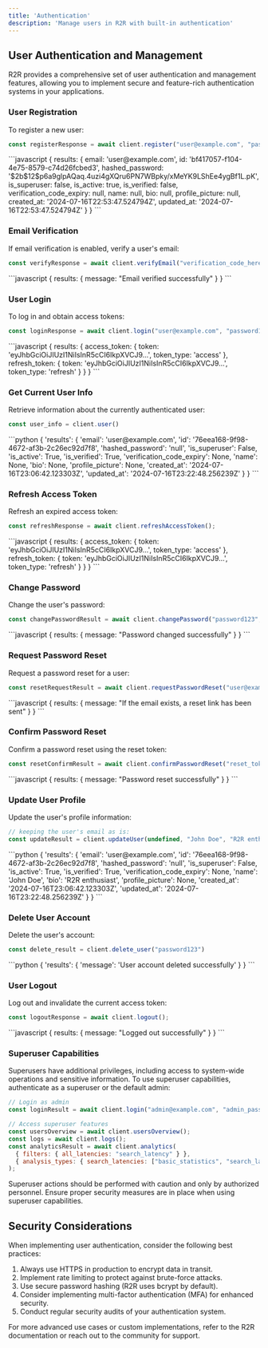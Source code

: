 ```yaml
---
title: 'Authentication'
description: 'Manage users in R2R with built-in authentication'
---
```


## User Authentication and Management

R2R provides a comprehensive set of user authentication and management features, allowing you to implement secure and feature-rich authentication systems in your applications.

### User Registration

To register a new user:

```javascript
const registerResponse = await client.register("user@example.com", "password123");
```

<AccordionGroup>
  <Accordion title="Response">
    <ResponseField name="response" type="object">
      ```javascript
      {
        results: {
          email: 'user@example.com',
          id: 'bf417057-f104-4e75-8579-c74d26fcbed3',
          hashed_password: '$2b$12$p6a9glpAQaq.4uzi4gXQru6PN7WBpky/xMeYK9LShEe4ygBf1L.pK',
          is_superuser: false,
          is_active: true,
          is_verified: false,
          verification_code_expiry: null,
          name: null,
          bio: null,
          profile_picture: null,
          created_at: '2024-07-16T22:53:47.524794Z',
          updated_at: '2024-07-16T22:53:47.524794Z'
        }
      }
      ```
    </ResponseField>
  </Accordion>
</AccordionGroup>

### Email Verification

If email verification is enabled, verify a user's email:

```javascript
const verifyResponse = await client.verifyEmail("verification_code_here");
```

<AccordionGroup>
  <Accordion title="Response">
    <ResponseField name="response" type="object">
      ```javascript
      {
        results: {
          message: "Email verified successfully"
        }
      }
      ```
    </ResponseField>
  </Accordion>
</AccordionGroup>

### User Login

To log in and obtain access tokens:

```javascript
const loginResponse = await client.login("user@example.com", "password123");
```

<AccordionGroup>
  <Accordion title="Response">
    <ResponseField name="response" type="object">
      ```javascript
      {
        results: {
          access_token: {
            token: 'eyJhbGciOiJIUzI1NiIsInR5cCI6IkpXVCJ9...',
            token_type: 'access'
          },
          refresh_token: {
            token: 'eyJhbGciOiJIUzI1NiIsInR5cCI6IkpXVCJ9...',
            token_type: 'refresh'
          }
        }
      }
      ```
    </ResponseField>
  </Accordion>
</AccordionGroup>

### Get Current User Info

Retrieve information about the currently authenticated user:

```javascript
const user_info = client.user()
```

<AccordionGroup>
  <Accordion title="Response">
    <ResponseField name="response" type="dict">
      ```python
      {
        'results': {
          'email': 'user@example.com',
          'id': '76eea168-9f98-4672-af3b-2c26ec92d7f8',
          'hashed_password': 'null',
          'is_superuser': False,
          'is_active': True,
          'is_verified': True,
          'verification_code_expiry': None,
          'name': None,
          'bio': None,
          'profile_picture': None,
          'created_at': '2024-07-16T23:06:42.123303Z',
          'updated_at': '2024-07-16T23:22:48.256239Z'
        }
      }
      ```
    </ResponseField>
  </Accordion>
</AccordionGroup>

### Refresh Access Token

Refresh an expired access token:

```javascript
const refreshResponse = await client.refreshAccessToken();
```

<AccordionGroup>
  <Accordion title="Response">
    <ResponseField name="response" type="object">
      ```javascript
      {
        results: {
          access_token: {
            token: 'eyJhbGciOiJIUzI1NiIsInR5cCI6IkpXVCJ9...',
            token_type: 'access'
          },
          refresh_token: {
            token: 'eyJhbGciOiJIUzI1NiIsInR5cCI6IkpXVCJ9...',
            token_type: 'refresh'
          }
        }
      }
      ```
    </ResponseField>
  </Accordion>
</AccordionGroup>

### Change Password

Change the user's password:

```javascript
const changePasswordResult = await client.changePassword("password123", "new_password");
```

<AccordionGroup>
  <Accordion title="Response">
    <ResponseField name="response" type="object">
      ```javascript
      {
        results: {
          message: "Password changed successfully"
        }
      }
      ```
    </ResponseField>
  </Accordion>
</AccordionGroup>

### Request Password Reset

Request a password reset for a user:

```javascript
const resetRequestResult = await client.requestPasswordReset("user@example.com");
```

<AccordionGroup>
  <Accordion title="Response">
    <ResponseField name="response" type="object">
      ```javascript
      {
        results: {
          message: "If the email exists, a reset link has been sent"
        }
      }
      ```
    </ResponseField>
  </Accordion>
</AccordionGroup>

### Confirm Password Reset

Confirm a password reset using the reset token:

```javascript
const resetConfirmResult = await client.confirmPasswordReset("reset_token_here", "new_password");
```

<AccordionGroup>
  <Accordion title="Response">
    <ResponseField name="response" type="object">
      ```javascript
      {
        results: {
          message: "Password reset successfully"
        }
      }
      ```
    </ResponseField>
  </Accordion>
</AccordionGroup>

### Update User Profile

Update the user's profile information:

```javascript
// keeping the user's email as is:
const updateResult = client.updateUser(undefined, "John Doe", "R2R enthusiast");
```

<AccordionGroup>
  <Accordion title="Response">
    <ResponseField name="response" type="dict">
      ```python
      {
        'results': {
          'email': 'user@example.com',
          'id': '76eea168-9f98-4672-af3b-2c26ec92d7f8',
          'hashed_password': 'null',
          'is_superuser': False,
          'is_active': True,
          'is_verified': True,
          'verification_code_expiry': None,
          'name': 'John Doe',
          'bio': 'R2R enthusiast',
          'profile_picture': None,
          'created_at': '2024-07-16T23:06:42.123303Z',
          'updated_at': '2024-07-16T23:22:48.256239Z'
        }
      }
      ```
    </ResponseField>
  </Accordion>
</AccordionGroup>

### Delete User Account

Delete the user's account:

```javascript
const delete_result = client.delete_user("password123")
```

<AccordionGroup>
  <Accordion title="Response">
    <ResponseField name="response" type="dict">
      ```python
      {
        'results': {
          'message': 'User account deleted successfully'
        }
      }
      ```
    </ResponseField>
  </Accordion>
</AccordionGroup>

### User Logout

Log out and invalidate the current access token:

```javascript
const logoutResponse = await client.logout();
```

<AccordionGroup>
  <Accordion title="Response">
    <ResponseField name="response" type="object">
      ```javascript
      {
        results: {
          message: "Logged out successfully"
        }
      }
      ```
    </ResponseField>
  </Accordion>
</AccordionGroup>

### Superuser Capabilities

Superusers have additional privileges, including access to system-wide operations and sensitive information. To use superuser capabilities, authenticate as a superuser or the default admin:

```javascript
// Login as admin
const loginResult = await client.login("admin@example.com", "admin_password");

// Access superuser features
const usersOverview = await client.usersOverview();
const logs = await client.logs();
const analyticsResult = await client.analytics(
  { filters: { all_latencies: "search_latency" } },
  { analysis_types: { search_latencies: ["basic_statistics", "search_latency"] } }
);
```

<Note>
Superuser actions should be performed with caution and only by authorized personnel. Ensure proper security measures are in place when using superuser capabilities.
</Note>

## Security Considerations

When implementing user authentication, consider the following best practices:

1. Always use HTTPS in production to encrypt data in transit.
2. Implement rate limiting to protect against brute-force attacks.
3. Use secure password hashing (R2R uses bcrypt by default).
4. Consider implementing multi-factor authentication (MFA) for enhanced security.
5. Conduct regular security audits of your authentication system.

For more advanced use cases or custom implementations, refer to the R2R documentation or reach out to the community for support.
